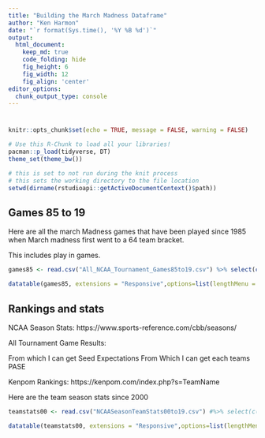 ```yaml
---
title: "Building the March Madness Dataframe"
author: "Ken Harmon"
date: "`r format(Sys.time(), '%Y %B %d')`"
output:
  html_document:  
    keep_md: true
    code_folding: hide
    fig_height: 6
    fig_width: 12
    fig_align: 'center'
editor_options: 
  chunk_output_type: console
---
```


# {.tabset .tabset-fade}

```r
knitr::opts_chunk$set(echo = TRUE, message = FALSE, warning = FALSE)
```

```r
# Use this R-Chunk to load all your libraries!
pacman::p_load(tidyverse, DT)
theme_set(theme_bw())

```

```r
# this is set to not run during the knit process
# this sets the working directory to the file location
setwd(dirname(rstudioapi::getActiveDocumentContext()$path))
```



## Games 85 to 19

Here are all the march Madness games that have been played since 1985 when March madness first went to a 64 team bracket.

This includes play in games.

```r
games85 <- read.csv("All_NCAA_Tournament_Games85to19.csv") %>% select(c(2,3,5,6,8:10,12))

datatable(games85, extensions = "Responsive",options=list(lengthMenu = c(10,25,68)))
```

## Rankings and stats

NCAA Season Stats: https://www.sports-reference.com/cbb/seasons/

All Tournament Game Results:

  From which I can get Seed Expectations
  From Which I can get each teams PASE
  
Kenpom Rankings: https://kenpom.com/index.php?s=TeamName

Here are the team season stats since 2000

```r
teamstats00 <- read.csv("NCAASeasonTeamStats00to19.csv") #%>% select(c(1,3,5,6,8:10,12))

datatable(teamstats00, extensions = "Responsive",options=list(lengthMenu = c(10,25,68)))
```

